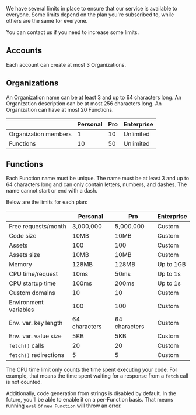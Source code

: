 We have several limits in place to ensure that our service is available to everyone. Some limits depend on the plan you're subscribed to, while others are the same for everyone.

You can contact us if you need to increase some limits.

## Accounts

Each account can create at most 3 Organizations.

## Organizations

An Organization name can be at least 3 and up to 64 characters long. An Organization description can be at most 256 characters long. An Organization can have at most 20 Functions.

|                      | Personal | Pro | Enterprise |
| -------------------- | -------- | --- | ---------- |
| Organization members | 1        | 10  | Unlimited  |
| Functions            | 10       | 50  | Unlimited  |

## Functions

Each Function name must be unique. The name must be at least 3 and up to 64 characters long and can only contain letters, numbers, and dashes. The name cannot start or end with a dash.

Below are the limits for each plan:

|                        | Personal      | Pro           | Enterprise |
| ---------------------- | ------------- | ------------- | ---------- |
| Free requests/month    | 3,000,000     | 5,000,000     | Custom     |
| Code size              | 10MB          | 10MB          | Custom     |
| Assets                 | 100           | 100           | Custom     |
| Assets size            | 10MB          | 10MB          | Custom     |
| Memory                 | 128MB         | 128MB         | Up to 1GB  |
| CPU time/request       | 10ms          | 50ms          | Up to 1s   |
| CPU startup time       | 100ms         | 200ms         | Up to 1s   |
| Custom domains         | 10            | 10            | Custom     |
| Environment variables  | 100           | 100           | Custom     |
| Env. var. key length   | 64 characters | 64 characters | Custom     |
| Env. var. value size   | 5KB           | 5KB           | Custom     |
| `fetch()` calls        | 20            | 20            | Custom     |
| `fetch()` redirections | 5             | 5             | Custom     |

The CPU time limit only counts the time spent executing your code. For example, that means the time spent waiting for a response from a `fetch` call is not counted.

Additionally, code generation from strings is disabled by default. In the future, you'll be able to enable it on a per-Function basis. That means running `eval` or `new Function` will throw an error.
